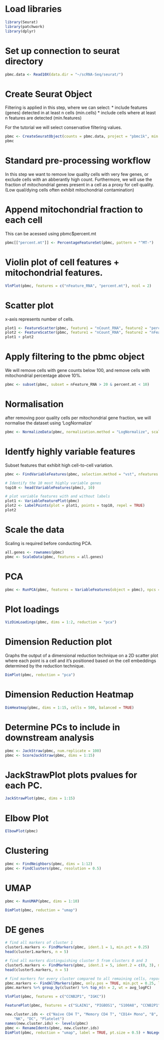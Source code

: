 # Load libraries
```R
library(Seurat)
library(patchwork)
library(dplyr)
```

# Set up connection to seurat directory
```R
pbmc.data <- Read10X(data.dir = "~/scRNA-Seq/seurat/")
```


# Create Seurat Object
Filtering is applied in this step, where we can select:
* include features (genes) detected in at least n cells (min.cells)
* include cells where at least n features are detected (min.features)

For the tutorial we will select conservative filtering values. 
```R
pbmc <- CreateSeuratObject(counts = pbmc.data, project = "pbmc1k", min.cells = 2, min.features = 100)
pbmc
```


# Standard pre-processing workflow
In this step we want to remove low quality cells with very few genes, or exclude cells with an abberantly high count. 
Furthermore, we will use the fraction of mitochondrial genes present in a cell as a proxy for cell quality.
(Low qual/dying cells often exhibit mitochondrial contamination)

# Append mitochondrial fraction to each cell
This can be acessed using pbmc$percent.mt
```R
pbmc[["percent.mt"]] <- PercentageFeatureSet(pbmc, pattern = "^MT-")
```


# Violin plot of cell features + mitochondrial features. 
```R
VlnPlot(pbmc, features = c("nFeature_RNA", "percent.mt"), ncol = 2)
```

# Scatter plot
x-axis represents number of cells. 
```R
plot1 <- FeatureScatter(pbmc, feature1 = "nCount_RNA", feature2 = "percent.mt")
plot2 <- FeatureScatter(pbmc, feature1 = "nCount_RNA", feature2 = "nFeature_RNA")
plot1 + plot2
```


# Apply filtering to the pbmc object 
We will remove cells with gene counts below 100, and remove cells with mitochondrial percentage above 10%. 
```R
pbmc <- subset(pbmc, subset = nFeature_RNA > 20 & percent.mt < 10)
```


# Normalisation
after removing poor quality cells per mitochondrial gene fraction, we will normalise the dataset using 'LogNormalize'
```R
pbmc <- NormalizeData(pbmc, normalization.method = "LogNormalize", scale.factor = 10000)
```

# Identfy highly variable features
Subset features that exhibit high cell-to-cell variation.
```R
pbmc <- FindVariableFeatures(pbmc, selection.method = "vst", nfeatures = 2000)

# Identify the 10 most highly variable genes
top10 <- head(VariableFeatures(pbmc), 10)

# plot variable features with and without labels
plot1 <- VariableFeaturePlot(pbmc)
plot2 <- LabelPoints(plot = plot1, points = top10, repel = TRUE)
plot2
```

# Scale the data
Scaling is required before conducting PCA.
```R
all.genes <- rownames(pbmc)
pbmc <- ScaleData(pbmc, features = all.genes)
```

# PCA
```R
pbmc <- RunPCA(pbmc, features = VariableFeatures(object = pbmc), npcs = 15)
```

# Plot loadings 
```R
VizDimLoadings(pbmc, dims = 1:2, reduction = "pca")
```

# Dimension Reduction plot
Graphs the output of a dimensional reduction technique on a 2D scatter plot where each point is a cell and it's positioned based on the cell embeddings determined by the reduction technique.
```R
DimPlot(pbmc, reduction = "pca")
```

# Dimension Reduction Heatmap
```R
DimHeatmap(pbmc, dims = 1:15, cells = 500, balanced = TRUE)
```

# Determine PCs to include in downstream analysis
```R
pbmc <- JackStraw(pbmc, num.replicate = 100)
pbmc <- ScoreJackStraw(pbmc, dims = 1:15)
```

# JackStrawPlot plots pvalues for each PC. 
```R
JackStrawPlot(pbmc, dims = 1:15)
```

# Elbow Plot
```R
ElbowPlot(pbmc)
```

# Clustering
```R
pbmc <- FindNeighbors(pbmc, dims = 1:12)
pbmc <- FindClusters(pbmc, resolution = 0.5)
```

# UMAP
```R
pbmc <- RunUMAP(pbmc, dims = 1:10)
```

```R
DimPlot(pbmc, reduction = "umap")
```


# DE genes
```R
# find all markers of cluster 1
cluster1.markers <- FindMarkers(pbmc, ident.1 = 1, min.pct = 0.25)
head(cluster1.markers, n = 5)
```

```R
# find all markers distinguishing cluster 5 from clusters 0 and 3
cluster5.markers <- FindMarkers(pbmc, ident.1 = 5, ident.2 = c(0, 3), min.pct = 0.25)
head(cluster5.markers, n = 5)
```

```r
# find markers for every cluster compared to all remaining cells, report only the positive ones
pbmc.markers <- FindAllMarkers(pbmc, only.pos = TRUE, min.pct = 0.25, logfc.threshold = 0.25)
pbmc.markers %>% group_by(cluster) %>% top_n(n = 2, wt = avg_logFC)
```

```R
VlnPlot(pbmc, features = c("CCNB2P1", "IGKC"))
```


```R
FeaturePlot(pbmc, features = c("SLAIN1", "PIGBOS1", "S100A8", "CCNB2P1", "LGALS2", "HLA-DRA.6"))
```

```R
new.cluster.ids <- c("Naive CD4 T", "Memory CD4 T", "CD14+ Mono", "B", "CD8 T", "FCGR3A+ Mono", 
    "NK", "DC", "Platelet")
names(new.cluster.ids) <- levels(pbmc)
pbmc <- RenameIdents(pbmc, new.cluster.ids)
DimPlot(pbmc, reduction = "umap", label = TRUE, pt.size = 0.5) + NoLegend()
```